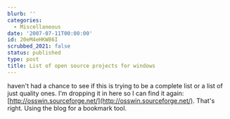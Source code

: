 ```yaml
---
blurb: ''
categories:
  - Miscellaneous
date: '2007-07-11T00:00:00'
id: 20eM4eHKW86I
scrubbed_2021: false
status: published
type: post
title: List of open source projects for windows
---
```


haven't had a chance to see if this is trying to be a complete list
or a list of just quality ones. I'm dropping it in here so I can
find it again:
[http://osswin.sourceforge.net/](http://osswin.sourceforge.net/).
That's right. Using the blog for a bookmark tool.
